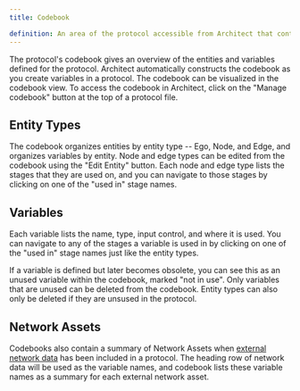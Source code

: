 ```yaml
---
title: Codebook

definition: An area of the protocol accessible from Architect that contains all variables and entity types.
---
```


The protocol's codebook gives an overview of the entities and variables defined for the protocol. Architect automatically constructs the codebook as you create variables in a protocol. The codebook can be visualized in the codebook view. To access the codebook in Architect, click on the "Manage codebook" button at the top of a protocol file.

<StandAloneImage
  src="/documentation/assets/img/key-concepts/codebook/manage-codebook.png"
  content="Clicking the 'Manage codebook' button in Architect will navigate to the codebook view"
/>

## Entity Types

The codebook organizes entities by entity type -- Ego, Node, and Edge, and organizes variables by entity. Node and edge types can be edited from the codebook using the "Edit Entity" button. Each node and edge type lists the stages that they are used on, and you can navigate to those stages by clicking on one of the "used in" stage names.

<StandAloneImage
  src="/documentation/assets/img/key-concepts/codebook/codebook.png"
  content="A view of codebook in Architect."
/>

## Variables

Each variable lists the name, type, input control, and where it is used. You can navigate to any of the stages a variable is used in by clicking on one of the "used in" stage names just like the entity types.

<StandAloneImage
  src="/documentation/assets/img/key-concepts/codebook/used-in.png"
  content="Entity types and variables both indicate which stages they are used in."
/>

If a variable is defined but later becomes obsolete, you can see this as an unused variable within the codebook, marked "not in use". Only variables that are unused can be deleted from the codebook. Entity types can also only be deleted if they are unsused in the protocol.

<StandAloneImage
  src="/documentation/assets/img/key-concepts/codebook/unused-variables.png"
  content="Variables marked 'not in use' and unused entity types can be deleted in the codebook view."
/>

## Network Assets

Codebooks also contain a summary of Network Assets when [external network data](./resources.md/#network) has been included in a protocol. The heading row of network data will be used as the variable names, and codebook lists these variable names as a summary for each external network asset.

<StandAloneImage
  src="/documentation/assets/img/key-concepts/codebook/network-data.png"
  content="A summary of the variables from an external network file."
/>

